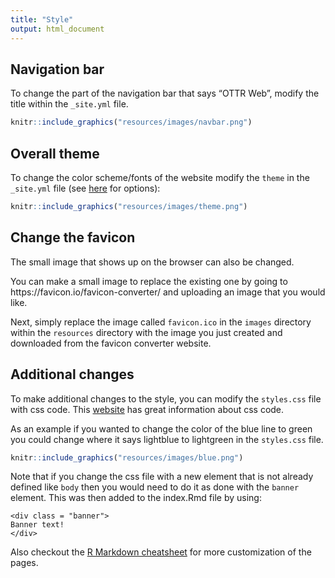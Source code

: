 ```yaml
---
title: "Style"
output: html_document
---
```


## Navigation bar

To change the part of the navigation bar that says "OTTR Web", modify the title within the `_site.yml` file.


```r
knitr::include_graphics("resources/images/navbar.png")
```


## Overall theme

To change the color scheme/fonts of the website modify the `theme` in the `_site.yml` file (see [here](https://www.datadreaming.org/post/r-markdown-theme-gallery/) for options):

```r
knitr::include_graphics("resources/images/theme.png")
```

## Change the favicon

The small image that shows up on the browser can also be changed.

You can make a small image to replace the existing one by going to https://favicon.io/favicon-converter/ and uploading an image that you would like.

Next, simply replace the image called `favicon.ico` in the `images` directory within the `resources` directory with the image you just created and downloaded from the favicon converter website.

## Additional changes

To make additional changes to the style, you can modify the `styles.css` file with css code. This [website](https://www.w3schools.com/css/) has great information about css code.

As an example if you wanted to change the color of the blue line to green you could change where it says lightblue to lightgreen in the `styles.css` file.


```r
knitr::include_graphics("resources/images/blue.png")
```

Note that if you change the css file with a new element that is not already defined like `body` then you would need to do it as done with the `banner` element. This was then added to the index.Rmd file by using:

```
<div class = "banner">
Banner text!  
</div>
```

Also checkout the [R Markdown cheatsheet]( https://www.rstudio.com/wp-content/uploads/2015/02/rmarkdown-cheatsheet.pdf) for more customization of the pages.


